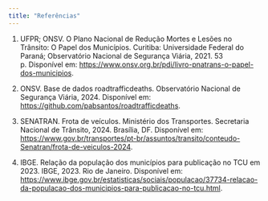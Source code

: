```yaml
---
title: "Referências"
---
```


1.  UFPR; ONSV. O Plano Nacional de Redução Mortes e Lesões no Trânsito: O Papel dos Municípios. Curitiba: Universidade Federal do Paraná; Observatório Nacional de Segurança Viária, 2021. 53 p. Disponível em: <https://www.onsv.org.br/pdi/livro-pnatrans-o-papel-dos-municipios>.

2.  ONSV. Base de dados roadtrafficdeaths. Observatório Nacional de Segurança Viária, 2024. Disponível em: <https://github.com/pabsantos/roadtrafficdeaths>.

3.  SENATRAN. Frota de veículos. Ministério dos Transportes. Secretaria Nacional de Trânsito, 2024. Brasília, DF. Disponível em: <https://www.gov.br/transportes/pt-br/assuntos/transito/conteudo-Senatran/frota-de-veiculos-2024>.

4.  IBGE. Relação da população dos municípios para publicação no TCU em 2023. IBGE, 2023. Rio de Janeiro. Disponível em: <https://www.ibge.gov.br/estatisticas/sociais/populacao/37734-relacao-da-populacao-dos-municipios-para-publicacao-no-tcu.html>.
